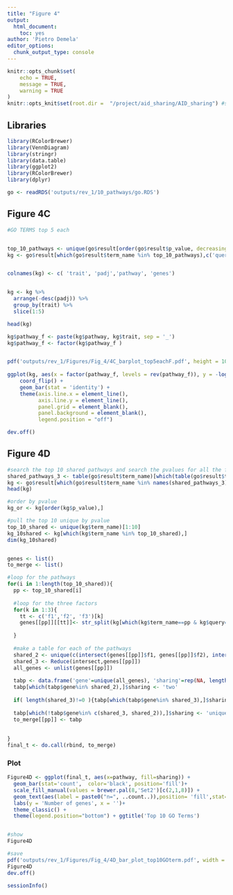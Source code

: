 ```yaml
---
title: "Figure 4"
output: 
  html_document: 
    toc: yes
author: 'Pietro Demela'
editor_options: 
  chunk_output_type: console
---
```


```r
knitr::opts_chunk$set(
	echo = TRUE,
	message = TRUE,
	warning = TRUE
)
knitr::opts_knit$set(root.dir =  "/project/aid_sharing/AID_sharing") #set up the project directory
```

## Libraries

```r
library(RColorBrewer)
library(VennDiagram)
library(stringr)
library(data.table)
library(ggplot2)
library(RColorBrewer)
library(dplyr)
```


```r
go <- readRDS('outputs/rev_1/10_pathways/go.RDS')
```

## Figure 4C

```r
#GO TERMS top 5 each


top_10_pathways <- unique(go$result[order(go$result$p_value, decreasing = F),][,'term_name'])[(1:10)]
kg <- go$result[which(go$result$term_name %in% top_10_pathways),c('query', 'p_value', 'term_name', 'intersection')]


colnames(kg) <- c( 'trait', 'padj','pathway', 'genes')


kg <- kg %>%
  arrange(-desc(padj)) %>%
  group_by(trait) %>%
  slice(1:5)

head(kg)

kg$pathway_f <- paste(kg$pathway, kg$trait, sep = '_')
kg$pathway_f <- factor(kg$pathway_f )


pdf('outputs/rev_1/Figures/Fig_4/4C_barplot_top5eachF.pdf', height = 10, width = 12)
 
ggplot(kg, aes(x = factor(pathway_f, levels = rev(pathway_f)), y = -log10(padj))) +
    coord_flip() +
    geom_bar(stat = 'identity') +
    theme(axis.line.x = element_line(),
          axis.line.y = element_line(),
          panel.grid = element_blank(),
          panel.background = element_blank(),
          legend.position = "off")

dev.off()


```


## Figure 4D

```r

#search the top 10 shared pathways and search the pvalues for all the factors for the top 10 pathways
shared_pathways_3 <- table(go$result$term_name)[which(table(go$result$term_name)==3)]
kg <- go$result[which(go$result$term_name %in% names(shared_pathways_3)),c('query', 'p_value', 'term_name', 'intersection')]
head(kg)

#order by pvalue
kg_or <- kg[order(kg$p_value),]

#pull the top 10 unique by pvalue
top_10_shared <- unique(kg$term_name)[1:10]
kg_10shared <- kg[which(kg$term_name %in% top_10_shared),]
dim(kg_10shared)


genes <- list()
to_merge <- list()

#loop for the pathways
for(i in 1:length(top_10_shared)){
  pp <- top_10_shared[i]
  
  #loop for the three factors
  for(k in 1:3){
    tt <- c('f1','f2', 'f3')[k]
    genes[[pp]][[tt]]<- str_split(kg[which(kg$term_name==pp & kg$query==tt),]$intersection, ',')[[1]]
    
  }
  
  #make a table for each of the pathways
  shared_2 <- unique(c(intersect(genes[[pp]]$f1, genes[[pp]]$f2), intersect(genes[[pp]]$f1, genes[[pp]]$f3), intersect(genes[[pp]]$f2, genes[[pp]]$f3)))
  shared_3 <- Reduce(intersect,genes[[pp]]) 
  all_genes <- unlist(genes[[pp]])
  
  tabp <- data.frame('gene'=unique(all_genes), 'sharing'=rep(NA, length(unique(all_genes))), 'pathway'=rep(pp, length(unique(all_genes))))
  tabp[which(tabp$gene%in% shared_2),]$sharing <- 'two'
  
  if( length(shared_3)!=0 ){tabp[which(tabp$gene%in% shared_3),]$sharing <-  'three'} #the intersection between three could be 0 and cause an error
  
  tabp[which(!tabp$gene%in% c(shared_3, shared_2)),]$sharing <- 'unique'
  to_merge[[pp]] <- tabp
  
  
}
final_t <- do.call(rbind, to_merge)

```
### Plot 

```r

Figure4D <- ggplot(final_t, aes(x=pathway, fill=sharing)) +
  geom_bar(stat='count',  color='black', position='fill')+
  scale_fill_manual(values = brewer.pal(8,'Set2')[c(2,1,8)]) +
  geom_text(aes(label = paste0("n=", ..count..)),position= 'fill',stat='count', color='Black')+
  labs(y = 'Number of genes', x = '')+
  theme_classic() + 
  theme(legend.position="bottom") + ggtitle('Top 10 GO Terms')


#show
Figure4D

#save
pdf('outputs/rev_1/Figures/Fig_4/4D_bar_plot_top10GOterm.pdf', width = 10, height = 7)
Figure4D
dev.off()
```

```r
sessionInfo()
```

